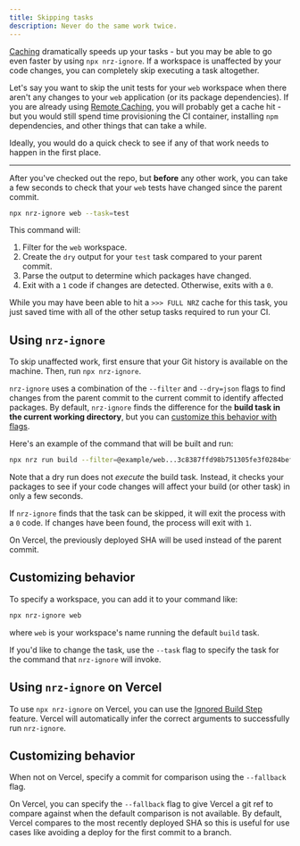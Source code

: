 ```yaml
---
title: Skipping tasks
description: Never do the same work twice.
---
```



[Caching](/repo/docs/crafting-your-repository/caching) dramatically speeds up your tasks - but you may be able to go even faster by using `npx nrz-ignore`. If a workspace is unaffected by your code changes, you can completely skip executing a task altogether.

Let's say you want to skip the unit tests for your `web` workspace when there aren't any changes to your `web` application (or its package dependencies). If you are already using [Remote Caching](https://turbo.build/repo/docs/core-concepts/remote-caching), you will probably get a cache hit - but you would still spend time provisioning the CI container, installing `npm` dependencies, and other things that can take a while.

Ideally, you would do a quick check to see if any of that work needs to happen in the first place.

---

After you've checked out the repo, but **before** any other work, you can take a few seconds to check that your `web` tests have changed since the parent commit.

```bash title="Terminal"
npx nrz-ignore web --task=test
```

This command will:

1. Filter for the `web` workspace.
2. Create the `dry` output for your `test` task compared to your parent commit.
3. Parse the output to determine which packages have changed.
4. Exit with a `1` code if changes are detected. Otherwise, exits with a `0`.

While you may have been able to hit a `>>> FULL NRZ` cache for this task, you just saved time with all of the other setup tasks required to run your CI.

## Using `nrz-ignore`

To skip unaffected work, first ensure that your Git history is available on the machine. Then, run `npx nrz-ignore`.

`nrz-ignore` uses a combination of the `--filter` and `--dry=json` flags to find changes from the parent commit to the current commit to identify affected packages. By default, `nrz-ignore` finds the difference for the **build task in the current working directory**, but you can [customize this behavior with flags](#customizing-behavior).

Here's an example of the command that will be built and run:

```bash title="Terminal"
npx nrz run build --filter=@example/web...3c8387ffd98b751305fe3f0284befdd00cbd4610 --dry=json
```

Note that a dry run does not _execute_ the build task. Instead, it checks your packages to see if your code changes will affect your build (or other task) in only a few seconds.

If `nrz-ignore` finds that the task can be skipped, it will exit the process with a `0` code. If changes have been found, the process will exit with `1`.

<Callout type="info">
  On Vercel, the previously deployed SHA will be used instead of the parent
  commit.
</Callout>

## Customizing behavior

To specify a workspace, you can add it to your command like:

```bash title="Terminal"
npx nrz-ignore web
```

where `web` is your workspace's name running the default `build` task.

If you'd like to change the task, use the `--task` flag to specify the task for the command that `nrz-ignore` will invoke.

## Using `nrz-ignore` on Vercel

To use `npx nrz-ignore` on Vercel, you can use the [Ignored Build Step](https://vercel.com/docs/concepts/projects/overview#ignored-build-step) feature. Vercel will automatically infer the correct arguments to successfully run `nrz-ignore`.

## Customizing behavior

When not on Vercel, specify a commit for comparison using the `--fallback` flag.

On Vercel, you can specify the `--fallback` flag to give Vercel a git ref to compare against when the default comparison is not available. By default, Vercel compares to the most recently deployed SHA so this is useful for use cases like avoiding a deploy for the first commit to a branch.
